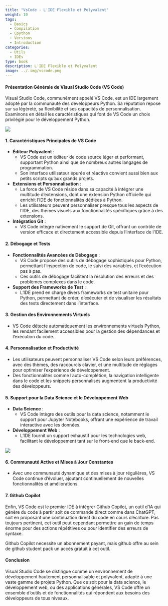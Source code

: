 ```yaml
---
title: "VsCode - L'IDE Flexible et Polyvalent"
weight: 10
tags:
  - Basics
  - Compilation
  - Cpython
  - Versions
  - Introduction
categories:
  - Utils
  - IDEs
type: book
description: L'IDE Flexible et Polyvalent
image: ../.img/vscode.png
---
```


#### Présentation Générale de Visual Studio Code (VS Code)

Visual Studio Code, communément appelé VS Code, est un IDE largement adopté par la communauté des développeurs Python. Sa réputation repose sur sa légèreté, sa flexibilité et ses capacités de personnalisation. Examinons en détail les caractéristiques qui font de VS Code un choix privilégié pour le développement Python.

![](.img/VSCode.png)

#### 1. Caractéristiques Principales de VS Code

- **Éditeur Polyvalent** :
  - VS Code est un éditeur de code source léger et performant, supportant Python ainsi que de nombreux autres langages de programmation.
  - Son interface utilisateur épurée et réactive convient aussi bien aux petits scripts qu'aux grands projets.

- **Extensions et Personnalisation** :
  - La force de VS Code réside dans sa capacité à intégrer une multitude d'extensions, dont une extension Python officielle qui enrichit l'IDE de fonctionnalités dédiées à Python.
  - Les utilisateurs peuvent personnaliser presque tous les aspects de l'IDE, des thèmes visuels aux fonctionnalités spécifiques grâce à des extensions.

- **Intégration Git** :
  - VS Code intègre nativement le support de Git, offrant un contrôle de version efficace et directement accessible depuis l'interface de l'IDE.

#### 2. Débogage et Tests

- **Fonctionnalités Avancées de Débogage** :
  - VS Code propose des outils de débogage sophistiqués pour Python, permettant l'inspection de code, le suivi des variables, et l'exécution pas à pas.
  - Ces outils de débogage facilitent la résolution des erreurs et des problèmes complexes dans le code.

- **Support des Frameworks de Test** :
  - L'IDE prend en charge divers frameworks de test unitaire pour Python, permettant de créer, d'exécuter et de visualiser les résultats des tests directement dans l'interface.

#### 3. Gestion des Environnements Virtuels

- VS Code détecte automatiquement les environnements virtuels Python, les rendant facilement accessibles pour la gestion des dépendances et l'exécution du code.

#### 4. Personnalisation et Productivité

- Les utilisateurs peuvent personnaliser VS Code selon leurs préférences, avec des thèmes, des raccourcis clavier, et une multitude de réglages pour optimiser l'expérience de développement.
- Des fonctionnalités comme l'auto-complétion, la navigation intelligente dans le code et les snippets personnalisés augmentent la productivité des développeurs.

#### 5. Support pour la Data Science et le Développement Web

- **Data Science** :
  - VS Code intègre des outils pour la data science, notamment le support pour Jupyter Notebooks, offrant une expérience de travail interactive avec les données.
  
- **Développement Web** :
  - L'IDE fournit un support exhaustif pour les technologies web, facilitant le développement tant sur le front-end que le back-end.

![](.img/copilot.jpg)

#### 6. Communauté Active et Mises à Jour Constantes

- Avec une communauté dynamique et des mises à jour régulières, VS Code continue d'évoluer, ajoutant continuellement de nouvelles fonctionnalités et améliorations.


#### 7. Github Copilot

Enfin, VS Code est le premier IDE à intégrer Github Copilot, un outil d'IA qui génère du code à partir soit de commande direct comme dans ChatGPT, soit en proposant une continuation direct du code en cours d'écriture. Pas toujours pertinent, cet outil peut cependant permettre un gain de temps énorme pour des actions répétitives ou pour identifier des erreurs de syntaxe. 

Github Copilot necessite un abonnement payant, mais github offre au sein de github student pack un accès gratuit à cet outil.

#### Conclusion

Visual Studio Code se distingue comme un environnement de développement hautement personnalisable et polyvalent, adapté à une vaste gamme de projets Python. Que ce soit pour la data science, le développement web, ou des applications générales, VS Code offre un ensemble d'outils et de fonctionnalités qui répondent aux besoins des développeurs de tous niveaux.
